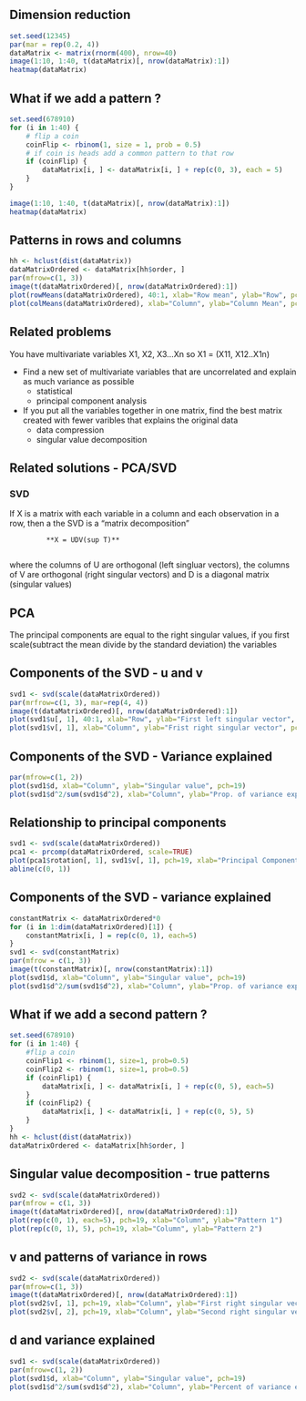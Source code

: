 ## Dimension reduction

```r
set.seed(12345)
par(mar = rep(0.2, 4))
dataMatrix <- matrix(rnorm(400), nrow=40)
image(1:10, 1:40, t(dataMatrix)[, nrow(dataMatrix):1])
heatmap(dataMatrix)
```


## What if we add a pattern ?

```r
set.seed(678910)
for (i in 1:40) {
    # flip a coin
    coinFlip <- rbinom(1, size = 1, prob = 0.5)
    # if coin is heads add a common pattern to that row
    if (coinFlip) {
        dataMatrix[i, ] <- dataMatrix[i, ] + rep(c(0, 3), each = 5)    
    }
}

image(1:10, 1:40, t(dataMatrix)[, nrow(dataMatrix):1])
heatmap(dataMatrix)
```

## Patterns in rows and columns

```r
hh <- hclust(dist(dataMatrix))
dataMatrixOrdered <- dataMatrix[hh$order, ]
par(mfrow=c(1, 3))
image(t(dataMatrixOrdered)[, nrow(dataMatrixOrdered):1])
plot(rowMeans(dataMatrixOrdered), 40:1, xlab="Row mean", ylab="Row", pch=19)
plot(colMeans(dataMatrixOrdered), xlab="Column", ylab="Column Mean", pch=19)
```

## Related problems

You have multivariate variables X1, X2, X3...Xn so X1 = (X11, X12..X1n)

*   Find a new set of multivariate variables that are uncorrelated and explain as much variance as possible
    - statistical
    - principal component analysis

* If you put all the variables together in one matrix, find the best matrix created with fewer varibles that explains the original data
    - data compression
    - singular value decomposition
    
## Related solutions - PCA/SVD

### SVD

If X is a matrix with each variable in a column and each observation in a row, then a the SVD is a "matrix decomposition"

             **X = UDV(sup T)**
             
where the columns of U are orthogonal (left singluar vectors), the columns of V are orthogonal (right singular vectors) and D is a diagonal matrix (singular values)

## PCA

The principal components are equal to the right singular values, if you first scale(subtract the mean divide by the standard deviation) the variables

## Components of the SVD - u and v

```r
svd1 <- svd(scale(dataMatrixOrdered))
par(mrfrow=c(1, 3), mar=rep(4, 4))
image(t(dataMatrixOrdered)[, nrow(dataMatrixOrdered):1])
plot(svd1$u[, 1], 40:1, xlab="Row", ylab="First left singular vector", pch=19)
plot(svd1$v[, 1], xlab="Column", ylab="Frist right singular vector", pch=19)
```

## Components of the SVD - Variance explained

```r
par(mfrow=c(1, 2))
plot(svd1$d, xlab="Column", ylab="Singular value", pch=19)
plot(svd1$d^2/sum(svd1$d^2), xlab="Column", ylab="Prop. of variance explained", pch=19)
```

## Relationship to principal components

```r
svd1 <- svd(scale(dataMatrixOrdered))
pca1 <- prcomp(dataMatrixOrdered, scale=TRUE)
plot(pca1$rotation[, 1], svd1$v[, 1], pch=19, xlab="Principal Component 1", ylab="Right Singular Vector 1")
abline(c(0, 1))
```

## Components of the SVD - variance explained

```r
constantMatrix <- dataMatrixOrdered*0
for (i in 1:dim(dataMatrixOrdered)[1]) {
    constantMatrix[i, ] = rep(c(0, 1), each=5)
}
svd1 <- svd(constantMatrix)
par(mfrow = c(1, 3))
image(t(constantMatrix)[, nrow(constantMatrix):1])
plot(svd1$d, xlab="Column", ylab="Singular value", pch=19)
plot(svd1$d^2/sum(svd1$d^2), xlab="Column", ylab="Prop. of variance explained", pch=19)
```

## What if we add a second pattern ?

```r
set.seed(678910)
for (i in 1:40) {
    #flip a coin
    coinFlip1 <- rbinom(1, size=1, prob=0.5)
    coinFlip2 <- rbinom(1, size=1, prob=0.5)
    if (coinFlip1) {
        dataMatrix[i, ] <- dataMatrix[i, ] + rep(c(0, 5), each=5)
    }
    if (coinFlip2) {
        dataMatrix[i, ] <- dataMatrix[i, ] + rep(c(0, 5), 5)
    }
}
hh <- hclust(dist(dataMatrix))
dataMatrixOrdered <- dataMatrix[hh$order, ]
```

## Singular value decomposition - true patterns

```r
svd2 <- svd(scale(dataMatrixOrdered))
par(mfrow = c(1, 3))
image(t(dataMatrixOrdered)[, nrow(dataMatrixOrdered):1])
plot(rep(c(0, 1), each=5), pch=19, xlab="Column", ylab="Pattern 1")
plot(rep(c(0, 1), 5), pch=19, xlab="Column", ylab="Pattern 2")
```

## v and patterns of variance in rows

```r
svd2 <- svd(scale(dataMatrixOrdered))
par(mfrow=c(1, 3))
image(t(dataMatrixOrdered)[, nrow(dataMatrixOrdered):1])
plot(svd2$v[, 1], pch=19, xlab="Column", ylab="First right singular vector")
plot(svd2$v[, 2], pch=19, xlab="Column", ylab="Second right singular vector")
```

## d and variance explained

```r
svd1 <- svd(scale(dataMatrixOrdered))
par(mfrow=c(1, 2))
plot(svd1$d, xlab="Column", ylab="Singular value", pch=19)
plot(svd1$d^2/sum(svd1$d^2), xlab="Column", ylab="Percent of variance explained", pch=19)
```
